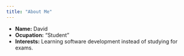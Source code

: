 ```yaml
---
title: "About Me"
---
```


- __Name:__ David
- __Ocupation:__ "Student"
- __Interests:__ Learning software development instead of studying for exams.
